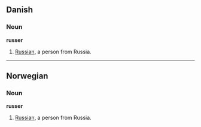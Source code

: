 ==Danish==
===Noun===
'''russer'''

# [[Russian]], a person from Russia.

----

==Norwegian==
===Noun===
'''russer'''

# [[Russian]], a person from Russia.
